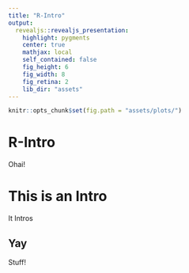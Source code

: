 ```yaml
---
title: "R-Intro"
output: 
  revealjs::revealjs_presentation:
    highlight: pygments
    center: true
    mathjax: local
    self_contained: false
    fig_height: 6
    fig_width: 8
    fig_retina: 2
    lib_dir: "assets"
---
```


```r
knitr::opts_chunk$set(fig.path = "assets/plots/")
```

# R-Intro

Ohai!

# This is an Intro

It Intros

## Yay

Stuff!
